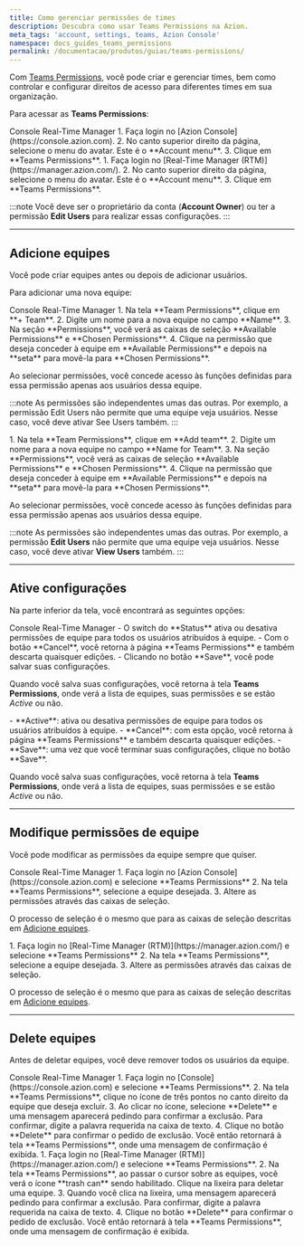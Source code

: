```yaml
---
title: Como gerenciar permissões de times
description: Descubra como usar Teams Permissions na Azion.
meta_tags: 'account, settings, teams, Azion Console'
namespace: docs_guides_teams_permissions
permalink: /documentacao/produtos/guias/teams-permissions/
---
```



<InterfaceNote />

Com [Teams Permissions](/pt-br/documentacao/produtos/gestao-de-contas/teams-permissions/), você pode criar e gerenciar times, bem como controlar e configurar direitos de acesso para diferentes times em sua organização.

Para acessar as **Teams Permissions**:

<Tabs client:visible>
    <Fragment slot="tab.console">Console</Fragment>
    <Fragment slot="tab.rtm">Real-Time Manager</Fragment>

<Fragment slot="panel.console">
1. Faça login no [Azion Console](https://console.azion.com).
2. No canto superior direito da página, selecione o menu do avatar. Este é o **Account menu**.
3. Clique em **Teams Permissions**.
</Fragment>

<Fragment slot="panel.rtm">
1. Faça login no [Real-Time Manager (RTM)](https://manager.azion.com/).
2. No canto superior direito da página, selecione o menu do avatar. Este é o **Account menu**.
3. Clique em **Teams Permissions**.
</Fragment>

</Tabs>

:::note
Você deve ser o proprietário da conta (**Account Owner**) ou ter a permissão **Edit Users** para realizar essas configurações.
:::

---

## Adicione equipes

Você pode criar equipes antes ou depois de adicionar usuários.

Para adicionar uma nova equipe:

<Tabs client:visible>
    <Fragment slot="tab.console">Console</Fragment>
    <Fragment slot="tab.rtm">Real-Time Manager</Fragment>

<Fragment slot="panel.console">
1. Na tela **Team Permissions**, clique em **+ Team**.
2. Digite um nome para a nova equipe no campo **Name**.
3. Na seção **Permissions**, você verá as caixas de seleção **Available Permissions** e **Chosen Permissions**.
4. Clique na permissão que deseja conceder à equipe em **Available Permissions** e depois na **seta** para movê-la para **Chosen Permissions**.

Ao selecionar permissões, você concede acesso às funções definidas para essa permissão apenas aos usuários dessa equipe.

:::note
As permissões são independentes umas das outras. Por exemplo, a permissão Edit Users não permite que uma equipe veja usuários. Nesse caso, você deve ativar See Users também.
:::
</Fragment>

<Fragment slot="panel.rtm">
1. Na tela **Team Permissions**, clique em **Add team**.
2. Digite um nome para a nova equipe no campo **Name for Team**.
3. Na seção **Permissions**, você verá as caixas de seleção **Available Permissions** e **Chosen Permissions**.
4. Clique na permissão que deseja conceder à equipe em **Available Permissions** e depois na **seta** para movê-la para **Chosen Permissions**.

Ao selecionar permissões, você concede acesso às funções definidas para essa permissão apenas aos usuários dessa equipe.

:::note
As permissões são independentes umas das outras. Por exemplo, a permissão **Edit Users** não permite que uma equipe veja usuários. Nesse caso, você deve ativar **View Users** também.
:::
</Fragment>

</Tabs>

---

## Ative configurações

Na parte inferior da tela, você encontrará as seguintes opções:

<Tabs client:visible>
    <Fragment slot="tab.console">Console</Fragment>
    <Fragment slot="tab.rtm">Real-Time Manager</Fragment>

<Fragment slot="panel.console">
- O switch do **Status** ativa ou desativa permissões de equipe para todos os usuários atribuídos à equipe.
- Com o botão **Cancel**, você retorna à página **Teams Permissions** e também descarta quaisquer edições.
- Clicando no botão **Save**, você pode salvar suas configurações.

Quando você salva suas configurações, você retorna à tela **Teams Permissions**, onde verá a lista de equipes, suas permissões e se estão *Active* ou não.
</Fragment>

<Fragment slot="panel.rtm">
- **Active**: ativa ou desativa permissões de equipe para todos os usuários atribuídos à equipe.
- **Cancel**: com esta opção, você retorna à página **Teams Permissions** e também descarta quaisquer edições.
- **Save**: uma vez que você terminar suas configurações, clique no botão **Save**.

Quando você salva suas configurações, você retorna à tela **Teams Permissions**, onde verá a lista de equipes, suas permissões e se estão *Active* ou não.
</Fragment>

</Tabs>

---

## Modifique permissões de equipe

Você pode modificar as permissões da equipe sempre que quiser.

<Tabs client:visible>
    <Fragment slot="tab.console">Console</Fragment>
    <Fragment slot="tab.rtm">Real-Time Manager</Fragment>

<Fragment slot="panel.console">
1. Faça login no [Azion Console](https://console.azion.com) e selecione **Teams Permissions**
2. Na tela **Teams Permissions**, selecione a equipe desejada.
3. Altere as permissões através das caixas de seleção. 

O processo de seleção é o mesmo que para as caixas de seleção descritas em [Adicione equipes](#adicione-equipes).
</Fragment>

<Fragment slot="panel.rtm">
1. Faça login no [Real-Time Manager (RTM)](https://manager.azion.com/) e selecione **Teams Permissions**
2. Na tela **Teams Permissions**, selecione a equipe desejada.
3. Altere as permissões através das caixas de seleção. 

O processo de seleção é o mesmo que para as caixas de seleção descritas em [Adicione equipes](#adicione-equipes).
</Fragment>

</Tabs>

---

## Delete equipes

Antes de deletar equipes, você deve remover todos os usuários da equipe.

<Tabs client:visible>
    <Fragment slot="tab.console">Console</Fragment>
    <Fragment slot="tab.rtm">Real-Time Manager</Fragment>

<Fragment slot="panel.console">
1. Faça login no [Console](https://console.azion.com) e selecione **Teams Permissions**.
2. Na tela **Teams Permissions**, clique no ícone de três pontos no canto direito da equipe que deseja excluir.
3. Ao clicar no ícone, selecione **Delete** e uma mensagem aparecerá pedindo para confirmar a exclusão. Para confirmar, digite a palavra requerida na caixa de texto.
4. Clique no botão **Delete** para confirmar o pedido de exclusão. Você então retornará à tela **Teams Permissions**, onde uma mensagem de confirmação é exibida.
</Fragment>

<Fragment slot="panel.rtm">
1. Faça login no [Real-Time Manager (RTM)](https://manager.azion.com/) e selecione **Teams Permissions**.
2. Na tela **Teams Permissions**, ao passar o cursor sobre as equipes, você verá o ícone **trash can** sendo habilitado. Clique na lixeira para deletar uma equipe.
3. Quando você clica na lixeira, uma mensagem aparecerá pedindo para confirmar a exclusão. Para confirmar, digite a palavra requerida na caixa de texto.
4. Clique no botão **Delete** para confirmar o pedido de exclusão. Você então retornará à tela **Teams Permissions**, onde uma mensagem de confirmação é exibida.
</Fragment>

</Tabs>
